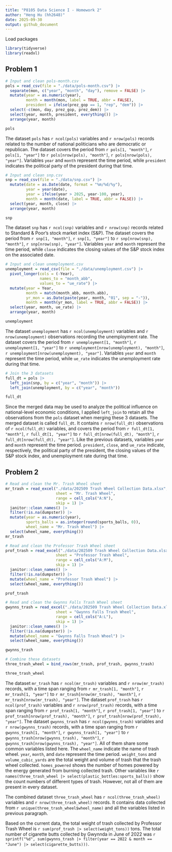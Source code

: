 ```yaml
---
title: "P8105 Data Science I - Homework 2"
author: "Heng Hu (hh2648)"
date: 2025-09-30
output: github_document
---
```


Load packages

```r
library(tidyverse)
library(readxl)
```


## Problem 1

```r
# Input and clean pols-month.csv
pols = read_csv(file = "./data/pols-month.csv") |> 
  separate(mon, c("year", "month", "day"), remove = FALSE) |> 
  mutate(year = as.numeric(year),
         month = month(mon, label = TRUE, abbr = FALSE),
         president = ifelse(prez_gop == 1, "rep", "dem")) |> 
  select(-c(mon, day, prez_gop, prez_dem)) |> 
  select(year, month, president, everything()) |> 
  arrange(year, month)

pols
```

The dataset `pols` has ``r ncol(pols)`` variables and ``r nrow(pols)`` records related to the number of national politicians who are democratic or republican. The dataset covers the period from ``r pols[1, "month"]``, ``r pols[1, "year"]`` to ``r pols[nrow(pols), "month"]``, ``r pols[nrow(pols), "year"]``. Variables `year` and `month` represent the time period, while `president` indicates the political party of the president during that time.

```r
# Input and clean snp.csv
snp = read_csv(file = "./data/snp.csv") |> 
  mutate(date = as.Date(date, format = "%m/%d/%y"),
         year = year(date),
         year = ifelse(year > 2025, year-100, year),
         month = month(date, label = TRUE, abbr = FALSE)) |> 
  select(year, month, close) |> 
  arrange(year, month)

snp
```

The dataset `snp` has ``r ncol(snp)`` variables and ``r nrow(snp)`` records related to Standard & Poor’s stock market index (S&P). The dataset covers the period from ``r snp[1, "month"]``, ``r snp[1, "year"]`` to ``r snp[nrow(snp), "month"]``, ``r snp[nrow(snp), "year"]``. Variables `year` and `month` represent the time period, while `close` indicates the closing values of the S&P stock index on the associated date.

```r
# Input and clean unemployment.csv
unemployment = read_csv(file = "./data/unemployment.csv") |> 
  pivot_longer(cols = (-Year),
               names_to = "month_abb",
               values_to = "ue_rate") |> 
  mutate(year = Year,
         month = match(month_abb, month.abb),
         yr_mon = as.Date(paste(year, month, "01", sep = "-")),
         month = month(yr_mon, label = TRUE, abbr = FALSE)) |> 
  select(year, month, ue_rate) |> 
  arrange(year, month)

unemployment
```

The dataset `unemployment` has ``r ncol(unemployment)`` variables and ``r nrow(unemployment)`` observations recording the unemployment rate. The dataset covers the period from ``r unemployment[1, "month"]``, ``r unemployment[1, "year"]`` to ``r unemployment[nrow(unemployment), "month"]``, ``r unemployment[nrow(unemployment), "year"]``. Variables `year` and `month` represent the time period, while `ue_rate` indicates the unemployment rate during that time.

```r
# Join the 3 datasets 
full_dt = pols |> 
  left_join(snp, by = c("year", "month")) |> 
  left_join(unemployment, by = c("year", "month"))

full_dt
```

Since the merged data may be used to analyze the political influence on national-level economic conditions, I applied `left_join` to retain all the observations from the `pols` dataset when merging these 3 datasets. The merged dataset is called `full_dt`. It contains ``r nrow(full_dt)`` observations of ``r ncol(full_dt)`` variables, and covers the period from ``r full_dt[1, "month"]``, ``r full_dt[1, "year"]`` to ``r full_dt[nrow(full_dt), "month"]``, ``r full_dt[nrow(full_dt), "year"]``. Like the previous datasets, variables `year` and `month` represent the time period. `president`, `close`, and `ue_rate` indicate, respectively, the political party of the president, the closing values of the S&P stock index, and unemployment rate during that time.



## Problem 2

```r

# Read and clean the Mr. Trash Wheel sheet
mr_trash = read_excel("./data/202509 Trash Wheel Collection Data.xlsx",
                      sheet = "Mr. Trash Wheel",
                      range = cell_cols("A:N"),
                      skip = 1) |> 
  janitor::clean_names() |> 
  filter(!is.na(dumpster)) |> 
  mutate(year = as.numeric(year),
         sports_balls = as.integer(round(sports_balls, 0)),
         wheel_name = "Mr. Trash Wheel") |> 
  select(wheel_name, everything())
mr_trash

# Read and clean the Professor Trash Wheel sheet
prof_trash = read_excel("./data/202509 Trash Wheel Collection Data.xlsx",
                      sheet = "Professor Trash Wheel",
                      range = cell_cols("A:M"),
                      skip = 1) |> 
  janitor::clean_names() |> 
  filter(!is.na(dumpster)) |> 
  mutate(wheel_name = "Professor Trash Wheel") |> 
  select(wheel_name, everything())

prof_trash

# Read and clean the Gwynns Falls Trash Wheel sheet
gwynns_trash = read_excel("./data/202509 Trash Wheel Collection Data.xlsx",
                      sheet = "Gwynns Falls Trash Wheel",
                      range = cell_cols("A:L"),
                      skip = 1) |> 
  janitor::clean_names() |> 
  filter(!is.na(dumpster)) |> 
  mutate(wheel_name = "Gwynns Falls Trash Wheel") |> 
  select(wheel_name, everything())

gwynns_trash

# Combine these datasets
three_trash_wheel = bind_rows(mr_trash, prof_trash, gwynns_trash)

three_trash_wheel
```

The dataset `mr_trash` has ``r ncol(mr_trash)`` variables and ``r nrow(mr_trash)`` records, with a time span ranging from ``r mr_trash[1, "month"]``, ``r mr_trash[1, "year"]`` to ``r mr_trash[nrow(mr_trash), "month"]``, ``r mr_trash[nrow(mr_trash), "year"]``. The dataset `prof_trash` has ``r ncol(prof_trash)`` variables and ``r nrow(prof_trash)`` records, with a time span ranging from ``r prof_trash[1, "month"]``, ``r prof_trash[1, "year"]`` to ``r prof_trash[nrow(prof_trash), "month"]``, ``r prof_trash[nrow(prof_trash), "year"]``. The dataset `gwynns_trash` has ``r ncol(gwynns_trash)`` variables and ``r nrow(gwynns_trash)`` records, with a time span ranging from ``r gwynns_trash[1, "month"]``, ``r gwynns_trash[1, "year"]`` to ``r gwynns_trash[nrow(gwynns_trash), "month"]``, ``r gwynns_trash[nrow(gwynns_trash), "year"]``. All of them share some common variables listed here. The `wheel_name` indicate the name of trash wheel. `year`, `month`, and `date` represent the time period. `weight_tons` and `volume_cubic_yards` are the total weight and volume of trash that the trash wheel collected. `homes_powered` shows the number of homes powered by the energy generated from burning collected trash. Other variables like ``r  names(three_trash_wheel |> select(plastic_bottles:sports_balls))`` show the count numbers of different types of trash. However, not all of them are present in every dataset.

The combined dataset `three_trash_wheel` has ``r ncol(three_trash_wheel)`` variables and ``r nrow(three_trash_wheel)`` records. It contains data collected from ``r unique(three_trash_wheel$wheel_name)`` and all the variables listed in previous paragraph.

Based on the current data, the total weight of trash collected by Professor Trash Wheel is ``r sum(prof_trash |> select(weight_tons))`` tons. The total number of cigarette butts collected by Gwynnda in June of 2022 was ``r sprintf("%d", sum(gwynns_trash |> filter(year == 2022 & month == "June") |> select(cigarette_butts)))``.
